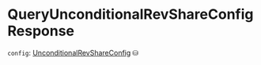 # QueryUnconditionalRevShareConfigResponse

`config`: [UnconditionalRevShareConfig] ⛁

[UnconditionalRevShareConfig]: /types/unconditional_rev_share_config
